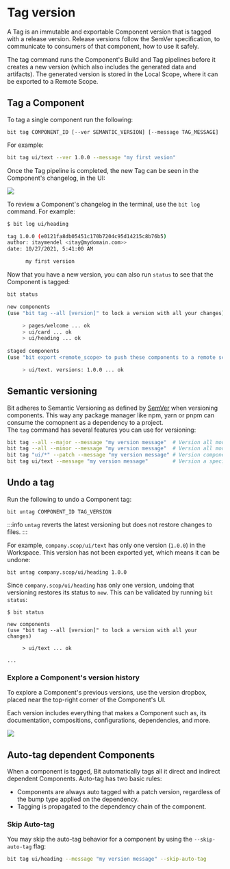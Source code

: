 
# Tag version

A Tag is an immutable and exportable Component version that is tagged with a release version.
Release versions follow the SemVer specification, to communicate to consumers of that component, how to use it safely.

The tag command runs the Component's Build and Tag pipelines before it creates a new version (which also includes the generated data and artifacts).
The generated version is stored in the Local Scope, where it can be exported to a Remote Scope.


## Tag a Component

To tag a single component run the following:

```
bit tag COMPONENT_ID [--ver SEMANTIC_VERSION] [--message TAG_MESSAGE]
```
For example:

```bash
bit tag ui/text --ver 1.0.0 --message "my first vesion"
```
Once the Tag pipeline is completed, the new Tag can be seen in the Component's changelog, in the UI:

<Image src={firstTag} />

To review a Component's changelog in the terminal, use the `bit log` command. For example:


```bash
$ bit log ui/heading

tag 1.0.0 (e0121fa8db05451c170b7204c95d14215c8b76b5)
author: itaymendel <itay@mydomain.com>>
date: 10/27/2021, 5:41:00 AM

      my first version
```

Now that you have a new version, you can also run `status` to see that the Component is tagged:

```bash
bit status
```

```bash
new components
(use "bit tag --all [version]" to lock a version with all your changes)

     > pages/welcome ... ok
     > ui/card ... ok
     > ui/heading ... ok
                         
staged components
(use "bit export <remote_scope> to push these components to a remote scope")

     > ui/text. versions: 1.0.0 ... ok
```

## Semantic versioning

Bit adheres to Semantic Versioning as defined by [SemVer](https://semver.org/) when versioning components. This way any package manager like npm, yarn or pnpm can consume the comopnent as a dependency to a project.  
The `tag` command has several features you can use for versioning:

```bash
bit tag --all --major --message "my version message"  # Version all modified and new components with a major version.
bit tag --all --minor --message "my version message"  # Version all modified and new components with a minor version.
bit tag "ui/*" --patch --message "my version message" # Version components matching the pattern with a patch version.
bit tag ui/text --message "my version message"        # Version a specific component with default increment (patch).
```

## Undo a tag

Run the following to undo a Component tag:

```
bit untag COMPONENT_ID TAG_VERSION
```

:::info
`untag` reverts the latest versioning but does not restore changes to files.
:::

For example, `company.scop/ui/text` has only one version (`1.0.0`) in the Workspace.
This version has not been exported yet, which means it can be undone:

```
bit untag company.scop/ui/heading 1.0.0
```

Since `company.scop/ui/heading` has only one version, undoing that versioning restores its status to `new`. This can be validated by running `bit status`:
```
$ bit status

new components
(use "bit tag --all [version]" to lock a version with all your changes)

     > ui/text ... ok
                         
...
```

### Explore a Component's version history
To explore a Component's previous versions, use the version dropbox, placed near the top-right corner of the Component's UI.

Each version includes everything that makes a Component such as, its documentation, compositions, configurations, dependencies, and more.

<Image src={componentHistory} />


## Auto-tag dependent Components

When a component is tagged, Bit automatically tags all it direct and indirect dependent Components. Auto-tag has two basic rules:

- Components are always auto tagged with a patch version, regardless of the bump type applied on the dependency.
- Tagging is propagated to the dependency chain of the component.

### Skip Auto-tag

You may skip the auto-tag behavior for a component by using the `--skip-auto-tag` flag:

```bash
bit tag ui/heading --message "my version message" --skip-auto-tag
```
